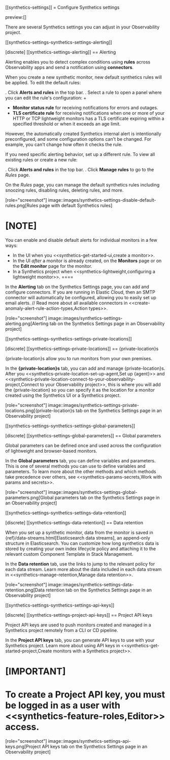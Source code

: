 [[synthetics-settings]]
= Configure Synthetics settings

preview:[]

There are several Synthetics settings you can adjust in your Observability project.

[[synthetics-settings-synthetics-settings-alerting]]

[discrete]
[[synthetics-settings-alerting]]
== Alerting

Alerting enables you to detect complex conditions using **rules** across Observability apps
and send a notification using **connectors**.

When you create a new synthetic monitor, new default synthetics rules will be applied.
To edit the default rules:

. Click **Alerts and rules** in the top bar.
. Select a rule to open a panel where you can edit the rule's configuration:
+
* **Monitor status rule** for receiving notifications for errors and outages.
* **TLS certificate rule** for receiving notifications when one or more of your HTTP or TCP
lightweight monitors has a TLS certificate expiring within a specified threshold or when
it exceeds an age limit.

However, the automatically created Synthetics internal alert is intentionally preconfigured,
and some configuration options can't be changed.
For example, you can't change how often it checks the rule.

If you need specific alerting behavior, set up a different rule.
To view all existing rules or create a new rule:

. Click **Alerts and rules** in the top bar.
. Click **Manage rules** to go to the *Rules* page.

On the *Rules* page, you can manage the default synthetics rules including snoozing rules,
disabling rules, deleting rules, and more.

[role="screenshot"]
image::images/synthetics-settings-disable-default-rules.png[Rules page with default Synthetics rules]

[NOTE]
====
You can enable and disable default alerts for individual monitors in a few ways:

* In the UI when you <<synthetics-get-started-ui,create a monitor>>.
* In the UI *after* a monitor is already created, on the **Monitors** page
or on the **Edit monitor** page for the monitor.
* In a Synthetics project when <<synthetics-lightweight,configuring a lightweight monitor>>.
====

In the **Alerting** tab on the Synthetics Settings page, you can add and configure connectors.
If you are running in Elastic Cloud, then an SMTP connector will automatically be configured,
allowing you to easily set up email alerts.
// Read more about all available connectors in <<create-anomaly-alert-rule-action-types,Action types>>.

[role="screenshot"]
image::images/synthetics-settings-alerting.png[Alerting tab on the Synthetics Settings page in an Observability project]

[[synthetics-settings-synthetics-settings-private-locations]]

[discrete]
[[synthetics-settings-private-locations]]
== {private-location}s

{private-location}s allow you to run monitors from your own premises.

In the **{private-location}s** tab, you can add and manage {private-location}s.
After you <<synthetics-private-location-set-up-agent,Set up {agent}>> and <<synthetics-private-location-connect-to-your-observability-project,Connect to your Observability project>>,
this is where you will add the {private-location} so you can specify it as the location for
a monitor created using the Synthetics UI or a Synthetics project.

[role="screenshot"]
image::images/synthetics-settings-private-locations.png[{private-location}s tab on the Synthetics Settings page in an Observability project]

[[synthetics-settings-synthetics-settings-global-parameters]]

[discrete]
[[synthetics-settings-global-parameters]]
== Global parameters

Global parameters can be defined once and used across the configuration of lightweight and browser-based monitors.

In the **Global parameters** tab, you can define variables and parameters.
This is one of several methods you can use to define variables and parameters.
To learn more about the other methods and which methods take precedence over others, see <<synthetics-params-secrets,Work with params and secrets>>.

[role="screenshot"]
image::images/synthetics-settings-global-parameters.png[Global parameters tab on the Synthetics Settings page in an Observability project]

[[synthetics-settings-synthetics-settings-data-retention]]

[discrete]
[[synthetics-settings-data-retention]]
== Data retention

When you set up a synthetic monitor, data from the monitor is saved in {ref}/data-streams.html[Elasticsearch data streams],
an append-only structure in Elasticsearch.
You can customize how long synthetics data is stored by creating your own index lifecycle policy
and attaching it to the relevant custom Component Template in Stack Management.

In the **Data retention** tab, use the links to jump to the relevant policy for each data stream.
Learn more about the data included in each data stream in <<synthetics-manage-retention,Manage data retention>>.

[role="screenshot"]
image::images/synthetics-settings-data-retention.png[Data retention tab on the Synthetics Settings page in an Observability project]

[[synthetics-settings-synthetics-settings-api-keys]]

[discrete]
[[synthetics-settings-project-api-keys]]
== Project API keys

Project API keys are used to push monitors created and managed in a Synthetics project remotely from a CLI or CD pipeline.

In the **Project API keys** tab, you can generate API keys to use with your Synthetics project.
Learn more about using API keys in <<synthetics-get-started-project,Create monitors with a Synthetics project>>.

[IMPORTANT]
====
To create a Project API key, you must be logged in as a user with
<<synthetics-feature-roles,Editor>> access.
====

[role="screenshot"]
image::images/synthetics-settings-api-keys.png[Project API keys tab on the Synthetics Settings page in an Observability project]
